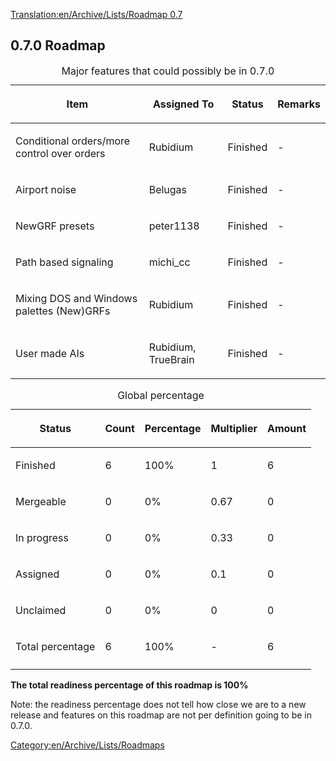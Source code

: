 [[Translation:en/Archive/Lists/Roadmap 0.7]]
{{en/Archive/Lists/Roadmapheader|
previous=en/Archive/Lists/Roadmap 0.6|
current=Roadmap 0.7|
next=en/Archive/Lists/Roadmap 1.0|
}}
== 0.7.0 Roadmap ==

{| border="1"
|+ Major features that could possibly be in 0.7.0
|-
! Item !! Assigned To !! Status !! Remarks
|-
|Conditional orders/more control over orders || Rubidium
!class="checked" | Finished || -
|-
|Airport noise || Belugas
!class="checked" | Finished || -
|-
|NewGRF presets || peter1138
!class="checked" | Finished || -
|-
|Path based signaling || michi_cc
!class="checked" | Finished || -
|-
|Mixing DOS and Windows palettes (New)GRFs || Rubidium
!class="checked" | Finished || -
|-
|User made AIs || Rubidium, TrueBrain
!class="checked" | Finished || -
|}




{| border="1"
|+ Global percentage
|-
! Status !! Count !! Percentage !! Multiplier !! Amount
|-
!class="checked" | Finished || 6 || 100% || 1 || 6
|-
!class="wip" | Mergeable || 0 || 0% || 0.67 || 0
|-
!class="wip" | In progress || 0 || 0% || 0.33 || 0
|-
!class="claimed" | Assigned || 0 || 0% || 0.1 || 0
|-
!class="unclaimed" | Unclaimed || 0 || 0% || 0 || 0
|-
!class="wip" | Total percentage 
!class="wip" | 6
!class="wip" | 100% 
!class="wip" | - 
!class="wip" | 6
|-
|}
'''The total readiness percentage of this roadmap is 100%'''

Note: the readiness percentage does not tell how close we are to a new release and features on this roadmap are not per definition going to be in 0.7.0.
[[Category:en/Archive/Lists/Roadmaps]]